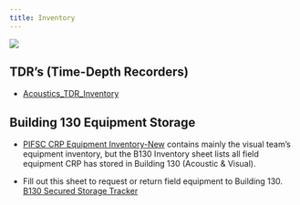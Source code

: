 ```yaml
---
title: Inventory
---
```

![](images/Wave_wWhales_v4.png)

## TDR's (Time-Depth Recorders)

-   [Acoustics_TDR_Inventory](https://docs.google.com/spreadsheets/d/1xCnjYzTAU_upCom8s3gORx5M-JFv_9jfE6TenqkN79o/edit?usp=sharing){target="_blank"}

## Building 130 Equipment Storage

-   [PIFSC CRP Equipment Inventory-New](https://docs.google.com/spreadsheets/d/1xUrZsW_Nx-E3_3oALtiDEJyo_Iy7d_Jnh80XBW2SP9g/edit?usp=sharing){target="_blank"} contains mainly the visual team's equipment inventory, but the B130 Inventory sheet lists all field equipment CRP has stored in Building 130 (Acoustic & Visual).

-   Fill out this sheet to request or return field equipment to Building 130. [B130 Secured Storage Tracker](https://docs.google.com/spreadsheets/d/1uMA62MEhiozrX8F8zMi-QML5BxOOIykNnXn2QRHaK58/edit?usp=sharing){target="_blank"}

